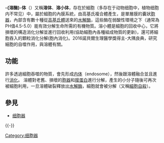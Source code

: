 {{主要细胞器}}

'''-{溶酶}-体'''（{{lang-en|lysosome}}）又稱'''溶体'''、'''溶小体'''，存在於細胞（多存在于动物细胞中，植物细胞内不常见）中，屬於細胞的內膜系統，由高基氏複合體產生，是單層膜的囊狀[[細胞器|胞器]]，內部含有數十種從[[高基氏體|高基氏體]]送來的[[水解酶|水解酶]]，這些酶在弱酸性環境之下（通常為PH值4.5-5.0）能有效分解生命所需的有機物質。溶小體是細胞的回收中心，它將損壞的構造消化分解並進行回收利用(協助細胞內各種組成物質的更新)，還可將細胞吞入的顆粒消化分解(胞內消化)。2016諾貝爾生理醫學獎得主-大隅良典，研究細胞的自噬作用，與溶體有關。

== 功能 ==
許多透過細胞吞噬的物質，會先形成[[内体|内体]]（endosome），然後跟溶體融合並且進行[[消化|消化]]。
溶體對老舊、損壞的[[胞器|胞器]]和[[膜蛋白|膜蛋白]]進行分解，產生的小分子隨後可再次被細胞利用，一旦溶體破裂釋放出[[水解酶|水解酶]]，細胞就會被分解（又稱[[细胞程序性死亡|細胞自殺]]）。


== 參見 ==
* [[细胞器|细胞器]]

{{-}}
{{糖原代谢酶类}}
{{细胞器}}

{{Authority control}}
[[Category:细胞器|Category:细胞器]]

{{生物学小作品}}